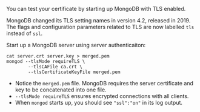 You can test your certificate by starting up MongoDB with TLS enabled.

<Alert severity="warning">
   MongoDB changed its TLS setting names in version 4.2, released in 2019.
   The flags and configuration parameters related to TLS are now labelled <code>tls</code> instead of <code>ssl</code>.
</Alert>

Start up a MongoDB server using server authenticaiton:

```shell
cat server.crt server.key > merged.pem
mongod --tlsMode requireTLS \
		--tlsCAFile ca.crt \
		--tlsCertificateKeyFile merged.pem
```

- Notice the `merged.pem` file. MongoDB requires the server certificate and key to be concatenated into one file.
- `--tlsMode requireTLS` ensures encrypted connections with all clients.
- When `mongod` starts up, you should see `"ssl":"on"` in its log output.
